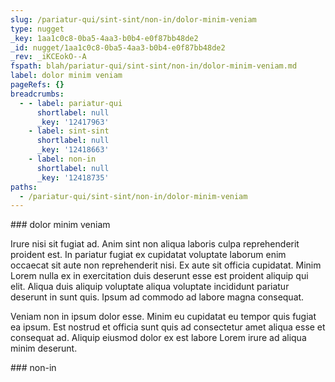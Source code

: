 ```yaml
---
slug: /pariatur-qui/sint-sint/non-in/dolor-minim-veniam
type: nugget
_key: 1aa1c0c8-0ba5-4aa3-b0b4-e0f87bb48de2
_id: nugget/1aa1c0c8-0ba5-4aa3-b0b4-e0f87bb48de2
_rev: _iKCEokO--A
fspath: blah/pariatur-qui/sint-sint/non-in/dolor-minim-veniam.md
label: dolor minim veniam
pageRefs: {}
breadcrumbs:
  - - label: pariatur-qui
      shortlabel: null
      _key: '12417963'
    - label: sint-sint
      shortlabel: null
      _key: '12418663'
    - label: non-in
      shortlabel: null
      _key: '12418735'
paths:
  - /pariatur-qui/sint-sint/non-in/dolor-minim-veniam
---
```


<NuggetArea>
<Nugget slug="/pariatur-qui/sint-sint/non-in/dolor-minim-veniam" type="nugget" _key="1aa1c0c8-0ba5-4aa3-b0b4-e0f87bb48de2" _id="nugget/1aa1c0c8-0ba5-4aa3-b0b4-e0f87bb48de2" _rev="_iKCEokO--A" fspath="blah/pariatur-qui/sint-sint/non-in/dolor-minim-veniam.md" label="dolor minim veniam" paths="/pariatur-qui/sint-sint/non-in/dolor-minim-veniam">
<NuggetBody>
### dolor minim veniam

Irure nisi sit fugiat ad. Anim sint non aliqua laboris culpa reprehenderit proident est. In pariatur fugiat ex cupidatat voluptate laborum enim occaecat sit aute non reprehenderit nisi. Ex aute sit officia cupidatat. Minim Lorem nulla ex in exercitation duis deserunt esse est proident aliquip qui elit. Aliqua duis aliquip voluptate aliqua voluptate incididunt pariatur deserunt in sunt quis. Ipsum ad commodo ad labore magna consequat.

Veniam non in ipsum dolor esse. Minim eu cupidatat eu tempor quis fugiat ea ipsum. Est nostrud et officia sunt quis ad consectetur amet aliqua esse et consequat ad. Aliquip eiusmod dolor ex est labore Lorem irure ad aliqua minim deserunt.

</NuggetBody>
<Breadcrumbs>
<Crumbs>
<Crumb _key="12417963" label="pariatur-qui" /><Crumb _key="12418663" label="sint-sint" /><Crumb _key="12418735" label="non-in" />
</Crumbs>
</Breadcrumbs>
</Nugget>

<NuggetsInbound>
</NuggetsInbound>
<NuggetsOutbound>
</NuggetsOutbound>
</NuggetArea>
<PassagesInbound>
<Passage direction="inbound" type="passage" _key="12418735" _id="passage/12418735" _rev="_iKCEokO--_" label="non-in" passage="non-in" fspath="blah/pariatur-qui/sint-sint/non-in" paths="/pariatur-qui/sint-sint/non-in" slug="/pariatur-qui/sint-sint/non-in">
<NuggetBody>
### non-in

</NuggetBody>
<Breadcrumbs>
<Crumbs>
<Crumb _key="12417963" label="pariatur-qui" /><Crumb _key="12418663" label="sint-sint" />
</Crumbs>
</Breadcrumbs>
</Passage>

</PassagesInbound>
<PassagesOutbound>
</PassagesOutbound>